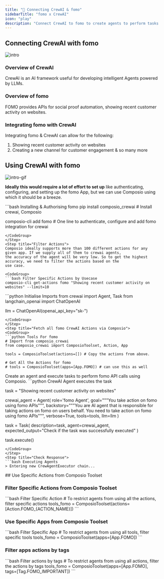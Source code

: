 ```yaml
---
title: "🚀 Connecting CrewAI & fomo"
sidebarTitle: "fomo x CrewAI"
icon: "play"
description: "Connect CrewAI to fomo to create agents to perform tasks using natural language"
---
```


## Connecting CrewAI with fomo
![intro](/media/intro.jpg)

### Overview of CrewAI

CrewAI is an AI framework useful for developing intelligent Agents powered by LLMs.

### Overview of fomo

FOMO provides APIs for social proof automation, showing recent customer activity on websites.

### Integrating fomo with CrewAI

Integrating fomo & CrewAI can allow for the following:

1. Showing recent customer activity on websites
2. Creating a new channel for customer engagement
& so many more

## Using CrewAI with fomo
![intro-gif](/media/intro.gif)
<Steps>
<Step title="Setting Up the Environment">

**Ideally this would require a lot of effort to set up** like authenticating, configuring, and setting up the fomo App, but we can use Composio using which it should be a breeze.

<CodeGroup>
```bash Installing & Authorising fomo
pip install composio_crewai # Install crewai, Composio 

composio-cli add fomo # One line to authenticate, configure and add fomo integration for crewai
```
</CodeGroup>
</Step>
<Step title="Filter Actions">
Composio ideally supports more than 100 different actions for any given app. If we supply all of them to crewai agents, 
the accuracy of the agent will be very low. So to get the highest accuracy, we need to filter the actions based on the 
use case.

<CodeGroup>
```bash Filter Specific Actions by Usecase
composio-cli get-actions fomo "Showing recent customer activity on websites" --limit=10
```
</CodeGroup>

</Step>
<Step title="Import Base Packages">

<CodeGroup>
```python Initialise Imports
from crewai import Agent, Task
from langchain_openai import ChatOpenAI

llm = ChatOpenAI(openai_api_key="sk-<OPENAI KEY>")
```
</CodeGroup>
</Step>
<Step title="Fetch all fomo CrewAI Actions via Composio">
<CodeGroup>
```python Tools For fomo
# Import from composio_crewai
from composio_crewai import ComposioToolset, Action, App

tools = ComposioToolset(actions=[]) # Copy the actions from above. 

# Get All the Actions for fomo
# tools = ComposioToolset(apps=[App.FOMO]) # can use this as well
```
</CodeGroup>
</Step>
<Step title="Execute the Agent">
Create an agent and execute tasks to perform fomo API calls using Composio. 
<CodeGroup>
```python CrewAI Agent executes the task

task = "Showing recent customer activity on websites"

crewai_agent = Agent(
    role='fomo Agent',
    goal="""You take action on fomo using fomo APIs""",
    backstory="""You are AI agent that is responsible for taking actions on fomo on users behalf. You need to take action on fomo using fomo APIs""",
    verbose=True,
    tools=tools,
    llm=llm
)

task = Task(
    description=task,
    agent=crewai_agent,
    expected_output="Check if the task was successfully executed"
)

task.execute()
```
</CodeGroup>
</Step>
<Step title="Check Response">
```bash Executing Agents
> Entering new CrewAgentExecutor chain...
```
</Step>
</Steps>
## Use Specific Actions from Composio Toolset

### Filter Specific Actions from Composio Toolset

<CodeGroup>
```bash Filter Specific Action
# To restrict agents from using all the actions, filter specific actions
tools_fomo = ComposioToolset(actions=[Action.FOMO_{ACTION_NAME}])
```
</CodeGroup>

### Use Specific Apps from Composio Toolset
<CodeGroup>
```bash Filter Specific App
# To restrict agents from using all tools, filter specific tools
tools_fomo = ComposioToolset(apps=[App.FOMO])
```
</CodeGroup>

### Filter apps actions by tags 
<CodeGroup>
```bash Filter actions by tags
# To restrict agents from using all actions, filter the actions by tags
tools_fomo = ComposioToolset(apps=[App.FOMO], tags=[Tag.FOMO_IMPORTANT])
```
</CodeGroup>